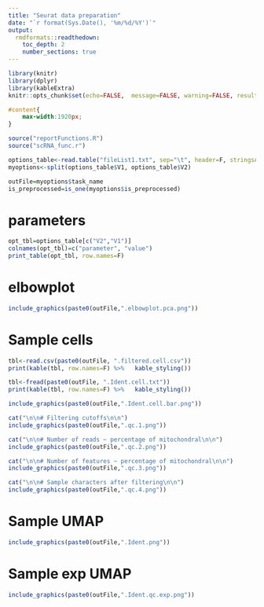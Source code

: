```yaml
---
title: "Seurat data preparation"
date: "`r format(Sys.Date(), '%m/%d/%Y')`"
output: 
  rmdformats::readthedown:
    toc_depth: 2
    number_sections: true
---
```


```r
library(knitr)
library(dplyr)
library(kableExtra)
knitr::opts_chunk$set(echo=FALSE,  message=FALSE, warning=FALSE, results = 'asis', fig.width=7, fig.height = 7,tidy = TRUE, tidy.opts = list(comment = FALSE))
```

```css
#content{
    max-width:1920px;
}
```

```r
source("reportFunctions.R")
source("scRNA_func.r")

options_table<-read.table("fileList1.txt", sep="\t", header=F, stringsAsFactors = F)
myoptions<-split(options_table$V1, options_table$V2)

outFile=myoptions$task_name
is_preprocessed=is_one(myoptions$is_preprocessed)

```

# parameters

```r
opt_tbl=options_table[c("V2","V1")]
colnames(opt_tbl)=c("parameter", "value")
print_table(opt_tbl, row.names=F)
```

# elbowplot

```r
include_graphics(paste0(outFile,".elbowplot.pca.png"))
```

# Sample cells

```r
tbl<-read.csv(paste0(outFile, ".filtered.cell.csv"))
print(kable(tbl, row.names=F) %>%	kable_styling())
```

```r
tbl<-fread(paste0(outFile, ".Ident.cell.txt"))
print(kable(tbl, row.names=F) %>%	kable_styling())
```

```r
include_graphics(paste0(outFile,".Ident.cell.bar.png"))
```

```r
cat("\n\n# Filtering cutoffs\n\n")
include_graphics(paste0(outFile,".qc.1.png"))
```

```r
cat("\n\n# Number of reads ~ percentage of mitochondral\n\n")
include_graphics(paste0(outFile,".qc.2.png"))
```

```r
cat("\n\n# Number of features ~ percentage of mitochondral\n\n")
include_graphics(paste0(outFile,".qc.3.png"))
```

```r
cat("\n\n# Sample characters after filtering\n\n")
include_graphics(paste0(outFile,".qc.4.png"))
```

# Sample UMAP

```r
include_graphics(paste0(outFile,".Ident.png"))
```

# Sample exp UMAP

```r
include_graphics(paste0(outFile,".Ident.qc.exp.png"))
```

